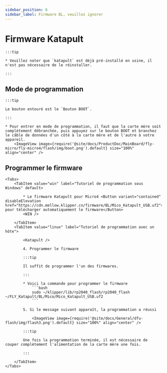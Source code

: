 ```yaml
---
sidebar_position: 6
sidebar_label: Firmware BL, veuillez ignorer
---
```







# Firmware Katapult

    :::tip

    * Veuillez noter que `katapult` est déjà pré-installé en usine, il n'est pas nécessaire de le réinstaller.

    :::

## Mode de programmation

    :::tip

    Le bouton entouré est le `Bouton BOOT`.

    :::

    * Pour entrer en mode de programmation, il faut que la carte mère soit complètement débranchée, puis appuyez sur le bouton BOOT et branchez le câble de données d'un côté à la carte mère et de l'autre à votre appareil.
        <ImageView image={require('@site/docs/ProductDoc/MainBoard/fly-micro/fly-micro4/flash/img/boot.png').default} size="100%" align="center" />

## Programmer le firmware
    <Tabs>
        <TabItem value="win" label="Tutoriel de programmation sous Windows" default>

            * Le firmware Katapult pour Micro4 <Button variant="contained" disableElevation href="https://cdn.mellow.klipper.cn/firmware/BL/Mico_Katapult_USB.uf2">Cliquez pour télécharger automatiquement le firmware</Button>
            <WIN />
            
        </TabItem>
        <TabItem value="linux" label="Tutoriel de programmation avec un hôte">

            <Katapult />

            4. Programmer le firmware

            :::tip

            Il suffit de programmer l'un des firmwares.

            :::

            * Voici la commande pour programmer le firmware
                ```bash
                sudo ~/klipper/lib/rp2040_flash/rp2040_flash ~/FLY_Katapult/BL/Mico/Mico_Katapult_USB.uf2
                ```

            5. Si le message suivant apparaît, la programmation a réussi

                <ImageView image={require('@site/docs/General/dfu-flash/img/flash3.png').default} size="100%" align="center" />

            :::tip

            Une fois la programmation terminée, il est nécessaire de couper complètement l'alimentation de la carte mère une fois.

            :::

        </TabItem>
    </Tabs>
